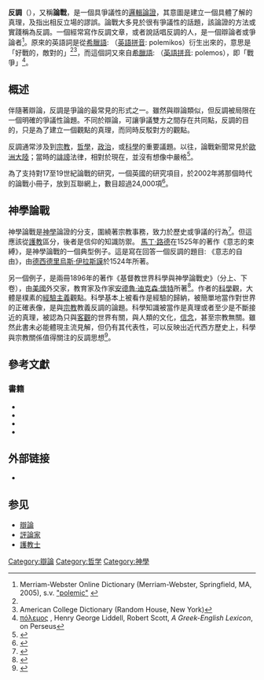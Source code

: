 '''反調'''（{{lang-en|polemic}}），又稱'''論戰'''，是一個具爭議性的[[邏輯論證|邏輯論證]]，其意圖是建立一個具體了解的真理，及指出相反立場的謬誤。論戰大多見於很有爭議性的話題，該論證的方法或實踐稱為反調。一個經常寫作反調文章，或者說話唱反調的人，是一個辯論者或爭論者<ref name="#1">Merriam-Webster Online Dictionary (Merriam-Webster, Springfield, MA, 2005), s.v. [http://www.m-w.com/dictionary/polemic "polemic"] {{Wayback|url=http://www.m-w.com/dictionary/polemic |date=20081011135311 }}</ref>。原來的英語詞是從[[希臘語|希臘語]]: '''{{lang|el|πολεμικός}}'''（[[英語|英語]][[拼音|拼音]]: polemikos）衍生出來的，意思是「好戰的，敵對的」<ref name="#1"/><ref>American College Dictionary (Random House, New York)</ref>，而這個詞又來自[[希臘語|希臘語]]: '''{{lang|el|πόλεμος}}'''（[[英語|英語]][[拼音|拼音]]: polemos），即「戰爭」<ref>[http://www.perseus.tufts.edu/hopper/text?doc=Perseus%3Atext%3A1999.04.0057%3Aentry%3Dpo%2Flemos πόλεμος] {{Wayback|url=http://www.perseus.tufts.edu/hopper/text?doc=Perseus%3Atext%3A1999.04.0057%3Aentry%3Dpo%2Flemos |date=20140918055516 }}, Henry George Liddell, Robert Scott, ''A Greek-English Lexicon'', on Perseus</ref>。

==概述==
伴隨著辯論，反調是爭論的最常見的形式之一。雖然與辯論類似，但反調被局限在一個明確的爭議性論題。不同於辯論，可讓爭議雙方之間存在共同點，反調的目的，只是為了建立一個觀點的真理，而同時反駁對方的觀點。 

反調通常涉及到[[宗教|宗教]]，[[哲學|哲學]]，[[政治|政治]]，或[[科學|科學]]的重要議題。以往，論戰新聞常見於[[歐洲大陸|歐洲大陸]]；當時的[[誹謗|誹謗]]法​​律，相對於現在，並沒有想像中嚴格<ref>{{cite encyclopedia|url=http://www.britannica.com/eb/topic-467241/polemic|title=polemic, or polemical literature, or polemics (rhetoric)|publisher=britannica.com|accessdate=2008-02-21|archive-date=2008-04-11|archive-url=https://web.archive.org/web/20080411123116/http://www.britannica.com/eb/topic-467241/polemic|dead-url=no}}</ref>。

為了支持對17至19世紀論戰的研究，一個英國的研究項目，於2002年將那個時代的論戰小冊子，放到互聯網上，數目超過24,000項<ref>{{cite web |url = http://www.rslp.ac.uk/projects/research/47.htm |title = Pamphlet and polemic: Pamphlets as a guide to the controversies of the 17th-19th centuries |publisher = The Universities of Aberdeen, St Andrews and the University of Wales Lampeter |accessdate = 2014-10-05 |archive-date = 2007-06-13 |archive-url = https://web.archive.org/web/20070613033713/http://www.rslp.ac.uk/projects/research/47.htm |dead-url = yes }}</ref>。

==神學論戰==
神學論戰是[[神學|神學]]論證的分支，圍繞著宗教事務，致力於歷史或爭議的行為<ref>{{cite journal|url=http://www.founders.org/FJ33/article3.html|title=Polemic Theology: How to Deal with Those Who Differ from Us|first=Roger R.|last=Nicole|journal=The Founders Journal|date=Summer 1998|issue=33|accessdate=2008-02-21|archive-date=2008-08-28|archive-url=https://web.archive.org/web/20080828130524/http://www.founders.org/FJ33/article3.html|dead-url=yes}}</ref>。但這應該從[[護教士|護教]]區分，後者是信仰的知識防禦。 
[[馬丁·路德|馬丁·路德]]在1525年的著作《意志的束縛》，是神學論戰的一個典型例子。這是寫在回答一個反調的題目: 《意志的自由》，由[[德西德里烏斯·伊拉斯謨|德西德里烏斯·伊拉斯謨]]於1524年所著。

另一個例子，是兩冊1896年的著作《基督教世界科學與神學論戰史》（分上、下卷），由[[美國|美國]]外交家，教育家及作家[[安德魯·迪克森·懷特|安德魯·迪克森·懷特]]所著<ref>{{Cite web |url=http://abob.libs.uga.edu/bobk/whitewtc.html |title=A History of the Warfare of Science with Theology in Christendom, Andrew Dickson White，retrieved on 2014-10-05. |accessdate=2014-10-05 |archive-date=2014-10-26 |archive-url=https://web.archive.org/web/20141026212718/http://abob.libs.uga.edu/bobk/whitewtc.html |dead-url=no }}</ref>。作者的[[科學|科學]]觀，大體是樸素的[[經驗主義|經驗主義]]觀點。科學基本上被看作是經驗的歸納，被簡單地當作對世界的正確表像，是與[[宗教|宗教]]教義反調的論題。科學知識被當作是真理或者至少是不斷接近的真理，被認為只與[[客觀|客觀]]的世界有關，與人類的文化，[[信念|信念]]，甚至宗教無關。雖然此書未必能體現主流見解，但仍有其代表性，可以反映出近代西方歷史上，科學與宗教關係值得關注的反調思想<ref>{{Cite web |url=http://product.dangdang.com/20026755.html |title=蔣勁松，遲到的邂逅：讀《基督教世界科學與神學論戰史》，檢索於 2014年10月5日。 |accessdate=2014年10月5日 |archive-date=2014年10月6日 |archive-url=https://web.archive.org/web/20141006104022/http://product.dangdang.com/20026755.html |dead-url=no }}</ref>。

== 參考文獻 ==
{{Reflist}}

=== 書籍 ===
* {{Cite book | edition = 1 |publisher = Routledge| isbn = 0-415-97228-0| last = Gallop| first = Jane | title = Polemic: Critical or Uncritical| location = New York | year = 2004}}
* {{Cite book | publisher = Hodder Arnold | isbn = 0-7131-6497-2| last = Hawthorn| first = Jeremy | title = Propaganda, Persuasion and Polemic |year = 1987}}
*{{Cite book | publisher = Cambridge University Press |isbn = 0-521-83854-1 | last = Lander | first = Jesse M. |title = Inventing Polemic: Religion, Print, and Literary Culture in Early Modern England| url = https://archive.org/details/inventingpolemic0000land | year = 2006}}
* {{cite book
|last = Kershaw
|first = Ian
|title = Hitler: A Biography
|url = https://archive.org/details/hitlerbiography0000kers
|publisher = W. W. Norton & Company
|location = New York
|year = 2008
|isbn = 978-0-393-06757-6
|ref = harv
}}

== 外部链接 ==
{{Wiktionary}}
* {{Wikiquote-inline}}

== 参见 ==
* [[辯論|辯論]]
* [[評論家|評論家]]
* [[護教士|護教士]]

{{Authority control}}
[[Category:辯論|Category:辯論]]
[[Category:哲学|Category:哲学]]
[[Category:神學|Category:神學]]